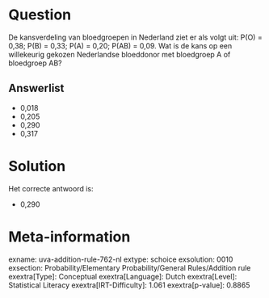 Question
========

De kansverdeling van bloedgroepen in Nederland ziet er als volgt uit:
P(O) = 0,38; P(B) = 0,33; P(A) = 0,20; P(AB) = 0,09. Wat is de kans op
een willekeurig gekozen Nederlandse bloeddonor met bloedgroep A of
bloedgroep AB?

Answerlist
----------

* 0,018
* 0,205
* 0,290
* 0,317

Solution
========

Het correcte antwoord is: 

* 0,290

Meta-information
================
exname: uva-addition-rule-762-nl
extype: schoice
exsolution: 0010
exsection: Probability/Elementary Probability/General Rules/Addition rule
exextra[Type]: Conceptual
exextra[Language]: Dutch
exextra[Level]: Statistical Literacy
exextra[IRT-Difficulty]: 1.061
exextra[p-value]: 0.8865
